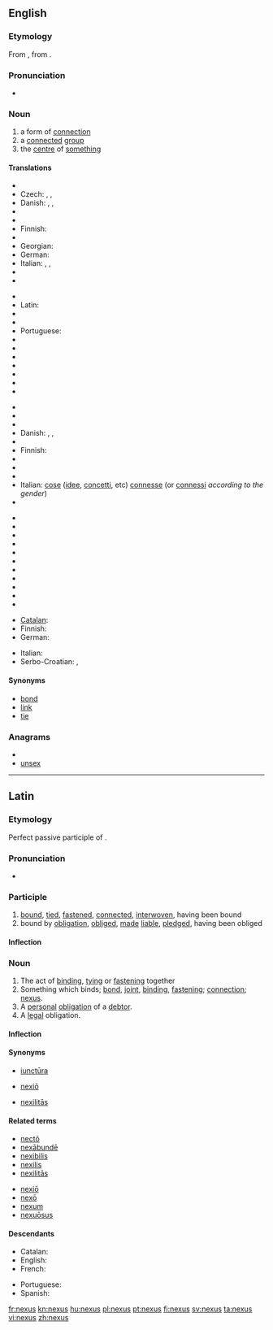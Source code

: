 ==English==
{{wikipedia|dab=nexus}}

===Etymology===
From {{etyl|la|en}} {{term|nexus||the act of binding together; bond|lang=la}}, from {{term|necto|nectō|bind|lang=la}}.

===Pronunciation===
* {{IPA|/ˈnɛksəs/}}
*: {{rhymes|ɛksəs}}

===Noun===
{{en-noun|pl=nexuses|pl2=nexus|pl3=nexûs}}

# a form of [[connection]]
# a [[connect]]ed [[group]]
# the [[centre]] of [[something]]

====Translations====
{{trans-top|connection}}
* {{trreq|Bulgarian}}
* Czech: {{t-|cs|souvislost|f}},  {{t-|cs|spojení|n}},  {{t-|cs|nexus|m}}
* Danish: {{t|da|sammenhæng|c}}, {{t|da|bindeled|n}}, {{t|da|forbindelse|c}}
* {{trreq|Dutch}}
* {{trreq|Estonian}}
* Finnish: {{t+|fi|yhteys}}
* {{trreq|French}}
* Georgian: {{t|ka|კავშირი|tr=kavširi|sc=Geor|xs=Georgian}}
* German: {{t+|de|Verbindung|f}}
* Italian: {{t+|it|nesso|m}}, {{t+|it|legame|m}}, {{t+|it|connessione|f}}
* {{trreq|Japanese}}
* {{trreq|Kannada}}
{{trans-mid}}
* {{trreq|Korean}}
* Latin: {{t-|la|nexus|m}}
* {{trreq|Mandarin}}
* {{trreq|Polish}}
* Portuguese: {{t+|pt|nexo|m}}
* {{trreq|Russian}}
* {{trreq|Spanish}}
* {{trreq|Swedish}}
* {{trreq|Tamil}}
* {{trreq|Turkish}}
* {{trreq|Ukrainian}}
* {{trreq|Vietnamese}}
{{trans-bottom}}

{{trans-top|connected group}}
* {{trreq|Arabic}}
* {{trreq|Armenian}}
* {{trreq|Bulgarian}}
* Danish: {{t-|da|kæde|c}}, {{t-|da|gruppe|c}}, {{t-|da|række|c}}
* {{trreq|Dutch}}
* Finnish: {{t+|fi|ryhmä}}
* {{trreq|French}}
* {{trreq|Georgian}}
* {{trreq|German}}
* Italian: [[cose]] ([[idee]], [[concetti]], etc) [[connesse]] (or [[connessi]] ''according to the gender'')
* {{trreq|Japanese}}
{{trans-mid}}
* {{trreq|Kannada}}
* {{trreq|Korean}}
* {{trreq|Mandarin}}
* {{trreq|Polish}}
* {{trreq|Portuguese}}
* {{trreq|Russian}}
* {{trreq|Spanish}}
* {{trreq|Tamil}}
* {{trreq|Turkish}}
* {{trreq|Ukrainian}}
* {{trreq|Vietnamese}}
{{trans-bottom}}

{{trans-top|centre of something}}
* [[Catalan]]: {{t-|ca|central|f}}
* Finnish: {{t+|fi|keskus}}
* German: {{t+|de|Zentrum|n}}
{{trans-mid}}
* Italian: {{t+|it|centro|m}}
* Serbo-Croatian: {{t|sh|centar}}, {{t|sh|središte}}
{{trans-bottom}}

====Synonyms====
* [[bond]]
* [[link]]
* [[tie]]

===Anagrams===
* {{alphagram|ensux}}
* [[unsex#English|unsex]]

----

==Latin==

===Etymology===
Perfect passive participle of {{term|necto|nectō|bind|lang=la}}.

===Pronunciation===
* {{a|Classical}} {{IPA|/ˈnek.sus/|lang=la}}

===Participle===
{{la-perfect participle|nex}}

# [[bind|bound]], [[tie]]d, [[fasten]]ed, [[connect]]ed, [[interwoven]], having been bound
# bound by [[obligation]], [[oblige]]d, [[make|made]] [[liable]], [[pledge]]d, having been obliged

====Inflection====
{{la-decl-1&2|nex}}

===Noun===
{{la-noun|nexus|nexus|nexūs|m|fourth}}

# The act of [[bind]]ing, [[tie|tying]] or [[fasten]]ing together
# Something which binds; [[bond]], [[joint]], [[binding]], [[fastening]]; [[connection]]; [[#English|nexus]].
# A [[personal]] [[obligation]] of a [[debtor]].
# A [[legal]] obligation.

====Inflection====
{{la-decl-4th|nex}}

====Synonyms====
* {{sense|joint}} [[iunctura|iunctūra]]
* {{sense|fastening}} [[nexio|nexiō]]
* {{sense|connection}} [[nexilitas|nexilitās]]

====Related terms====
{{top2}}
* [[necto|nectō]]
* [[nexabunde|nexābundē]]
* [[nexibilis]]
* [[nexilis]]
* [[nexilitas|nexilitās]]
{{mid2}}
* [[nexio|nexiō]]
* [[nexo#Latin|nexō]]
* [[nexum]]
* [[nexuosus|nexuōsus]]
{{bottom}}

====Descendants====
{{top2}}
* Catalan: {{l|ca|nexe}}
* English: {{l|en|nexus}}
* French: {{l|fr|nexe}}
{{mid2}}
* Portuguese: {{l|pt|nexo}}
* Spanish: {{l|es|nexo}}
{{bottom}}

[[fr:nexus]]
[[kn:nexus]]
[[hu:nexus]]
[[pl:nexus]]
[[pt:nexus]]
[[fi:nexus]]
[[sv:nexus]]
[[ta:nexus]]
[[vi:nexus]]
[[zh:nexus]]